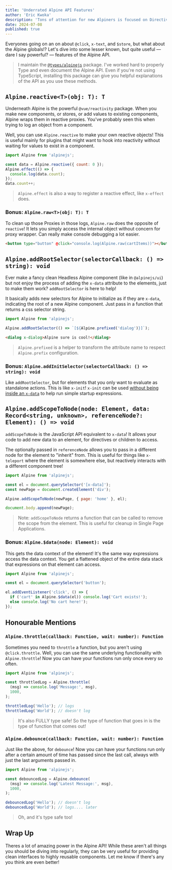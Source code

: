 ```yaml
---
title: 'Underrated Alpine API Features'
author: 'Eric Kwoka'
description: 'Tons of attention for new Alpiners is focused on Directives and Magics, but the Alpine Global is packed full of interesting options that can be very useful.'
date: 2024-07-08
published: true
---
```


Everyones going on an on about `@click`, `x-text`, and `$store`, but what about the Alpine globals!? Let's dive into some lesser known, but quite useful — dare I say powerful? — features of the Alpine API.

> I maintain the [`@types/alpinejs`](https://www.npmjs.com/package/@types/alpinejs) package. I've worked hard to properly Type and even document the Alpine API. Even if you're not using TypeScript, installing this package can give you helpful explanations of the API as you use these methods.

## `Alpine.reactive<T>(obj: T): T`

Underneath Alpine is the powerful `@vue/reactivity` package. When you make new components, or stores, or add values to existing components, Alpine wraps them in reactive proxies. You've probably seen this when trying to log an object from a component.

Well, you can use `Alpine.reactive` to make your own reactive objects! This is useful mainly for plugins that might want to hook into reactivity without waiting for values to exist in a component.

```js
import Alpine from 'alpinejs';

const data = Alpine.reactive({ count: 0 });
Alpine.effect(() => {
  console.log(data.count);
});
data.count++;
```

> `Alpine.effect` is also a way to register a reactive effect, like `x-effect` does.

### Bonus: `Alpine.raw<T>(obj: T): T`

To clean up those Proxies in those logs, `Alpine.raw` does the opposite of `reactive`! It lets you simply access the internal object without concern for proxy wrapper. Can really make console debugging a lot easier.

```html
<button type="button" @click="console.log(Alpine.raw(cartItems))"></button>
```

## `Alpine.addRootSelector(selectorCallback: () => string): void`

Ever make a fancy clean Headless Alpine component (like in `@alpinejs/ui`) but not enjoy the process of adding the `x-data` attribute to the elements, just to make them work? `addRootSelector` is here to help!

It basically adds new selectors for Alpine to initialize as if they are `x-data`, indicating the root of a new Alpine component. Just pass in a function that returns a css selector string.

```js
import Alpine from 'alpinejs';

Alpine.addRootSelector(() => `[${Alpine.prefixed('dialog')}]`);
```

```html
<dialog x-dialog>Alpine sure is cool!</dialog>
```

> `Alpine.prefixed` is a helper to transform the attribute name to respect `Alpine.prefix` configuration.

### Bonus: `Alpine.addInitSelector(selectorCallback: () => string): void`

Like `addRootSelector`, but for elements that you only want to evaluate as standalone actions. This is like `x-init`! `x-init` can be used [without being inside an `x-data`](https://alpinejs.dev/directives/init#standalone-x-init) to help run simple startup expressions.

## `Alpine.addScopeToNode(node: Element, data: Record<string, unknown>, referenceNode?: Element): () => void`

`addScopeToNode` is the JavaScript API equivalent to `x-data`! It allows your code to add new data to an element, for directives or children to access.

The optionally passed in `referenceNode` allows you to pass in a different node for the element to "inherit" from. This is useful for things like `x-teleport` where the element is somewhere else, but reactively interacts with a different component tree!

```js
import Alpine from 'alpinejs';

const el = document.querySelector('[x-data]');
const newPage = document.createElement('div');

Alpine.addScopeToNode(newPage, { page: 'home' }, el);

document.body.append(newPage);
```

> Note: `addScopeToNode` returns a function that can be called to remove the scope from the element. This is useful for cleanup in Single Page Applications.

### Bonus: `Alpine.$data(node: Element): void`

This gets the data context of the element! It's the same way expressions access the data context. You get a flattened object of the entire data stack that expressions on that element can access.

```js
import Alpine from 'alpinejs';

const el = document.querySelector('button');

el.addEventListener('click', () => {
  if ('cart' in Alpine.$data(el)) console.log('Cart exists!');
  else console.log('No cart here!');
});
```

## Honourable Mentions

### `Alpine.throttle(callback: Function, wait: number): Function`

Sometimes you need to `throttle` a function, but you aren't using `@click.throttle`. Well, you can use the same underlying functionality with `Alpine.throttle`! Now you can have your functions run only once every so often.

```js
import Alpine from 'alpinejs';

const throttledLog = Alpine.throttle(
  (msg) => console.log('Message:', msg),
  1000,
);

throttledLog('Hello'); // logs
throttledLog('World'); // doesn't log
```

> It's also FULLY type safe! So the type of function that goes in is the type of function that comes out!

### `Alpine.debounce(callback: Function, wait: number): Function`

Just like the above, for `debounce`! Now you can have your functions run only after a certain amount of time has passed since the last call, always with just the last arguments passed in.

```js
import Alpine from 'alpinejs';

const debouncedLog = Alpine.debounce(
  (msg) => console.log('Latest Message:', msg),
  1000,
);

debouncedLog('Hello'); // doesn't log
debouncedLog('World'); // logs.... later
```

> Oh, and it's type safe too!

## Wrap Up

Theres a lot of amazing power in the Alpine API! While these aren't all things you should be diving into regularly, they can be very useful for providing clean interfaces to highly reusable components. Let me know if there's any you think are even better!
